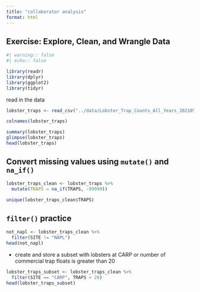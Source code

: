 ```yaml
---
title: "collaborator analysis"
format: html
---
```


## Exercise: Explore, Clean, and Wrangle Data
```r
#| warning:: false
#| echo:: false

library(readr)
library(dplyr)
library(ggplot2)
library(tidyr)
```


read in the data
```r
lobster_traps <- read_csv("../data/Lobster_Trap_Counts_All_Years_20210519.csv")

colnames(lobster_traps)

summary(lobster_traps)
glimpse(lobster_traps)
head(lobster_traps)
```

## Convert missing values using `mutate()` and `na_if()`
```r

lobster_traps_clean <- lobster_traps %>% 
  mutate(TRAPS = na_if(TRAPS, -99999))

unique(lobster_traps_clean$TRAPS)
```

## `filter()` practice
```r
not_napl <- lobster_traps_clean %>% 
  filter(SITE != "NAPL")
head(not_napl)
```
* create and store a subset with lobsters at CARP or number of commercial trap floats is greater than 20
```r
lobster_traps_subset <- lobster_traps_clean %>% 
  filter(SITE == "CARP", TRAPS > 20)
head(lobster_traps_subset)
```











